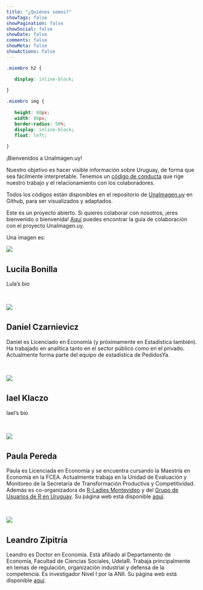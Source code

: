 ```yaml
---
title: "¿Quiénes somos?"
showTags: false
showPagination: false
showSocial: false
showDate: false
comments: false
showMeta: false
showActions: false
---
```


```css
.miembro h2 {

   display: inline-block;
   
}

.miembro img {
   
   height: 80px;
   width: 80px;
   border-radius: 50%;
   display: inline-block;
   float: left;
   
}
```

¡Bienvenidos a UnaImagen.uy!

Nuestro objetivo es hacer visible información sobre Uruguay, de forma que sea fácilmente interpretable. Tenemos un [código de conducta](https://github.com/UnaImagen/UnaImagen/blob/master/CODE_OF_CONDUCT.md) que rige nuestro trabajo y el relacionamiento con los colaboradores.

Todos los códigos están disponibles en el repositorio de [UnaImagen.uy](https://github.com/UnaImagen/UnaImagen) en Github, para ser visualizados y adaptados.

Este es un proyecto abierto. Si quieres colaborar con nosotros, ¡eres bienvenido o bienvenida! [Aquí](https://github.com/UnaImagen/UnaImagen/blob/master/CONTRIBUTING.md) puedes encontrar la guía de colaboración con el proyecto UnaImagen.uy.

Una imagen es:

<div class="miembro">
   <img src="/img/LucilaBonilla.jpg"/>&nbsp;&nbsp;&nbsp;
   <h2>Lucila Bonilla</h2>
</div>

<div>
Lula's bio
</div>

<br>

<div class="miembro">
   <img src="/img/DanielCzarnievicz.jpg"/>&nbsp;&nbsp;&nbsp;
   <h2>Daniel Czarnievicz</h2>
</div>

<div>
Daniel es Licenciado en Economía (y próximamente en Estadística también). Ha trabajado en analítica tanto en el sector público como en el privado. Actualmente forma parte del equipo de estadística de PedidosYa.
</div>

<br>

<div class="miembro">
   <img src="/img/IaelKlaczo.jpg"/>&nbsp;&nbsp;&nbsp;
   <h2>Iael Klaczo</h2>
</div>

<div>
Iael's bio
</div>

<br>

<div class="miembro">
   <img src="/img/PaulaPereda.jpg"/>&nbsp;&nbsp;&nbsp;
   <h2>Paula Pereda</h2>
</div>

<div>
Paula es Licenciada en Economía y se encuentra cursando la Maestría en Economía en la FCEA. Actualmente trabaja en la Unidad de Evaluación y Monitoreo de la Secretaría de Transformación Productiva y Competitividad. Además es co-organizadora de [R-Ladies Montevideo](https://twitter.com/RLadiesMVD) y del [Grupo de Usuarios de R en Uruguay](https://twitter.com/gurumvd). Su página web está disponible [aquí](https://paubgood.com/).
</div>

<br>

<div class="miembro">
   <img src="/img/LeandroZipitria.jpg"/>&nbsp;&nbsp;&nbsp;
   <h2>Leandro Zipitría</h2>
</div>

<div>
Leandro es Doctor en Economía. Está afiliado al Departamento de Economía, Facultad de Ciencias Sociales, UdelaR. Trabaja principalmente en temas de regulación, organización industrial y defensa de la competencia. Es investigador Nivel I por la ANII. Su página web está disponible [aquí](https://leandro-zipitria.com/).
</div>


